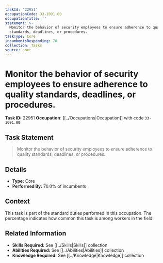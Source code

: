 ```yaml
---
taskId: '22951'
occupationCode: 33-1091.00
occupationTitle: ''
statement: >-
  Monitor the behavior of security employees to ensure adherence to quality
  standards, deadlines, or procedures.
taskType: Core
incumbentsResponding: 70
collection: Tasks
source: onet
---
```

# Monitor the behavior of security employees to ensure adherence to quality standards, deadlines, or procedures.

**Task ID:** 22951
**Occupation:** [[../Occupations|Occupation]] with code `33-1091.00`

## Task Statement

> Monitor the behavior of security employees to ensure adherence to quality standards, deadlines, or procedures.

## Details

- **Type:** Core
- **Performed By:** 70.0% of incumbents

## Context

This task is part of the standard duties performed in this occupation. The percentage indicates how common this task is among workers in the field.

## Related Information

- **Skills Required:** See [[../Skills|Skills]] collection
- **Abilities Required:** See [[../Abilities|Abilities]] collection
- **Knowledge Required:** See [[../Knowledge|Knowledge]] collection
